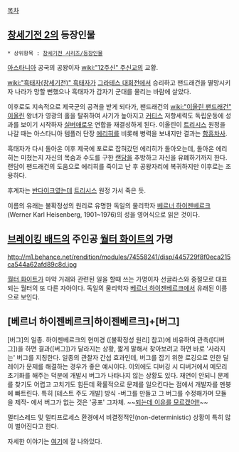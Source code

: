 [[목차]]
== [[창세기전 2]]의 등장인물 ==
 * 상위항목 : [[창세기전 시리즈/등장인물]]
 
[[아스타니아]] 공국의 공왕이자 [[wiki:"12주신" 주신교]]의 교황.

[[wiki:"흑태자(창세기전)" 흑태자]]가 [[그라테스 대회전]]에서 승리하고 팬드래건을 멸망시키자 나라가 망할 뻔했으나 흑태자가 갑자기 군대를 물리는 바람에 살았다.

이후로도 지속적으로 제국군의 공격을 받게 되다가, 팬드래건의 [[wiki:"이올린 팬드래건" 이올린]] 왕녀가 영광의 홀을 탈취하여 사기가 높아지고 [[커티스]] 저항세력도 독립운동에 성과를 보이기 시작하자 [[실버애로우]] 연합을 재결성하게 된다. 이올린이 [[트리시스]] 원정을 나갈 때는 아스타니아 템플러 단장 [[에리히]]를 비롯해 병력을 보내지만 결과는 [[함흥차사]].

흑태자가 다시 돌아온 이후 제국에 포로로 잡혀갔던 에리히가 돌아오는데, 돌아온 에리히는 미쳤는지 자신의 목숨과 수도를 구한 [[랜담]]을 추방하고 자신을 유폐하기까지 한다. 랜담이 팬드래건의 도움으로 에리히를 죽이고 난 후 공왕자리에 복귀하지만 이후로는 조용하다.

후계자는 [[반다이크]]였는데 [[트리시스]] 원정 가서 죽은 듯.

이름의 유래는 불확정성의 원리로 유명한 독일의 물리학자 [[베르너 하이젠베르크]](Werner Karl Heisenberg, 1901~1976)의 성을 영어식으로 읽은 것이다.

== [[브레이킹 배드]]의 주인공 [[월터 화이트]]의 가명 ==
http://m1.behance.net/rendition/modules/74558241/disp/445729f8f0eca215ca544a62afd89c8d.jpg

[[월터 화이트]]가 마약 거래와 관련된 일을 할때 쓰는 가명이자 선글라스와 중절모로 대표되는 월터의 또 다른 자아이다.
독일의 물리학자 [[베르너 하이젠베르크]]에서 유래된 이름으로 보인다.

== [베르너 하이젠베르크|하이젠베르크]+[버그] ==
[버그]의 일종. 하이젠베르크의 현미경 ([불확정성 원리] 참고)에 비유하여 관측([디버그])을 하면 결과([버그])가 달라지는 상황, 짧게 말해서 찾아보려고 하면 바로 '사라지는' 버그를 지칭한다. 일종의 관찰자 간섭 효과인데, 버그를 잡기 위한 로깅으로 인한 딜레이가 문제를 해결하는 경우가 좋은 예시이다. 이외에도 디버깅 시 디버거에서 메모리 초기화를 해주는 덕분에 개발시 버그가 나타나지 않는 상황도 있다. 재연이 안되니 문제를 찾기도 어렵고 고치기도 힘든데 확률적으로 문제를 일으킨다는 점에서 개발자를 멘붕에 빠트린다. 특히 [테스트 주도 개발] 방식 -버그를 만들고 그 버그를 수정해가며 모듈을 제작- 에서 버그가 없는 것은 '공포' 그자체. ~~[https://twitter.com/_dcode_/status/437938839454093312 되는데 이유를 모르겠어!!]~~

멀티스레드 및 멀티프로세스 환경에서 비결정적인(non-deterministic) 상황이 특히 많이 벌어진다고 한다.

자세한 이야기는 [http://minjang.egloos.com/541005 여기]에 잘 나와있다.


